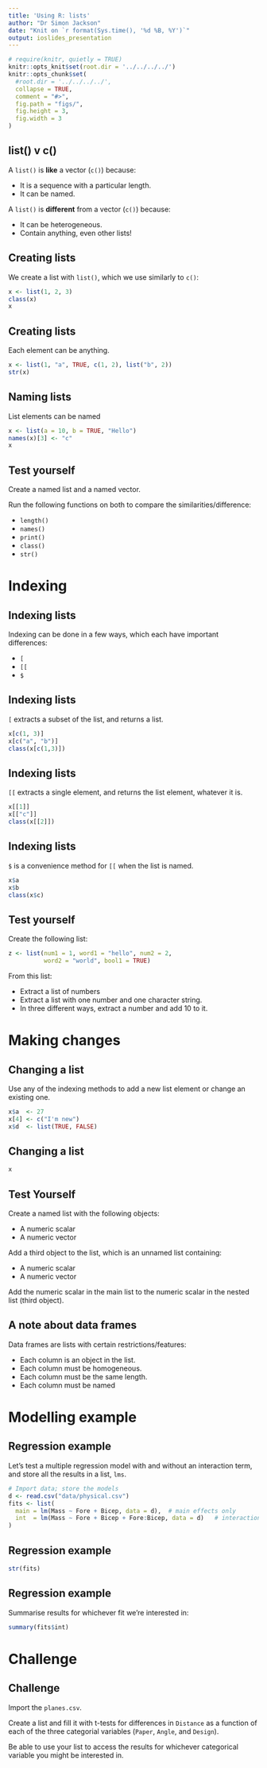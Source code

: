 ```yaml
---
title: 'Using R: lists'
author: "Dr Simon Jackson"
date: "Knit on `r format(Sys.time(), '%d %B, %Y')`"
output: ioslides_presentation
---
```


```r
# require(knitr, quietly = TRUE)
knitr::opts_knit$set(root.dir = '../../../../')
knitr::opts_chunk$set(
  #root.dir = '../../../../',
  collapse = TRUE,
  comment = "#>",
  fig.path = "figs/",
  fig.height = 3,
  fig.width = 3
)
```

## list() v c()

A `list()` is **like** a vector (`c()`) because:

- It is a sequence with a particular length.
- It can be named.

A `list()` is **different** from a vector (`c()`) because:

- It can be heterogeneous.
- Contain anything, even other lists!

## Creating lists

We create a list with `list()`, which we use similarly to `c()`:

```r
x <- list(1, 2, 3)
class(x)
x
```

## Creating lists

Each element can be anything.

```r
x <- list(1, "a", TRUE, c(1, 2), list("b", 2))
str(x)
```

## Naming lists

List elements can be named

```r
x <- list(a = 10, b = TRUE, "Hello")
names(x)[3] <- "c"
x
```

## Test yourself

Create a named list and a named vector.

Run the following functions on both to compare the similarities/difference:

- `length()`
- `names()`
- `print()`
- `class()`
- `str()`

# Indexing

## Indexing lists

Indexing can be done in a few ways, which each have important differences:

- `[`
- `[[`
- `$` 

## Indexing lists

`[` extracts a subset of the list, and returns a list.

```r
x[c(1, 3)]
x[c("a", "b")]
class(x[c(1,3)])
```

## Indexing lists

`[[` extracts a single element, and returns the list element, whatever it is.

```r
x[[1]]
x[["c"]]
class(x[[2]])
```

## Indexing lists

`$` is a convenience method for `[[` when the list is named.

```r
x$a
x$b
class(x$c)
```

## Test yourself

Create the following list:

```r
z <- list(num1 = 1, word1 = "hello", num2 = 2,
          word2 = "world", bool1 = TRUE)
```

From this list:

- Extract a list of numbers
- Extract a list with one number and one character string.
- In three different ways, extract a number and add 10 to it.

# Making changes

## Changing a list

Use any of the indexing methods to add a new list element or change an existing one.

```r
x$a  <- 27
x[4] <- c("I'm new")
x$d  <- list(TRUE, FALSE)
```

## Changing a list

```r
x
```

## Test Yourself

Create a named list with the following objects:

- A numeric scalar
- A numeric vector

Add a third object to the list, which is an unnamed list containing:

  - A numeric scalar
  - A numeric vector
  
Add the numeric scalar in the main list to the numeric scalar in the nested list (third object).

## A note about data frames

Data frames are lists with certain restrictions/features:

- Each column is an object in the list.
- Each column must be homogeneous.
- Each column must be the same length.
- Each column must be named

# Modelling example

## Regression example

Let's test a multiple regression model with and without an interaction term, and store all the results in a list, `lms`.

```r
# Import data; store the models
d <- read.csv("data/physical.csv")
fits <- list(
  main = lm(Mass ~ Fore + Bicep, data = d),  # main effects only
  int  = lm(Mass ~ Fore + Bicep + Fore:Bicep, data = d)   # interaction included
)
```

## Regression example

```r
str(fits)
```


## Regression example

Summarise results for whichever fit we're interested in:

```r
summary(fits$int)
```

# Challenge

## Challenge

Import the `planes.csv`.

Create a list and fill it with t-tests for differences in `Distance` as a function of each of the three categorial variables (`Paper`, `Angle`, and `Design`).

Be able to use your list to access the results for whichever categorical variable you might be interested in.
